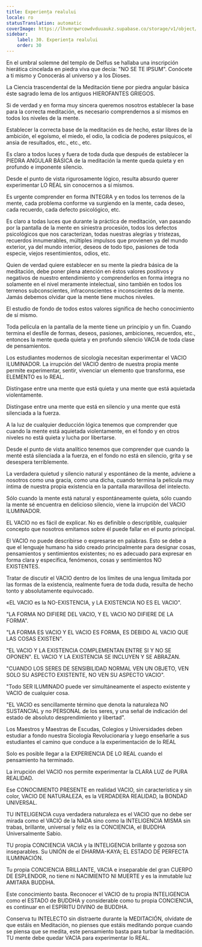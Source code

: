 ```yaml
---
title: Experiența realului
locale: ro
statusTranslation: automatic
coverImage: https://lhvmrqwrcowdvduuaukz.supabase.co/storage/v1/object/public/strapi-uploads/small_cover-educacion-fundamental.webp-2d51a7828a2b1309555be27f7e2a61a0.webp
sidebar:
    label: 30. Experiența realului
    order: 30
---
```

En el umbral solemne del templo de Delfus se hallaba una inscripción hierática cincelada en piedra viva que decía: "NO SE TE IPSUM". Conócete a ti mismo y Conocerás al universo y a los Dioses.

La Ciencia trascendental de la Meditación tiene por piedra angular básica éste sagrado lema de los antiguos HIEROFANTES GRIEGOS.

Si de verdad y en forma muy sincera queremos nosotros establecer la base para la correcta meditación, es necesario comprendernos a sí mismos en todos los niveles de la mente.

Establecer la correcta base de la meditación es de hecho, estar libres de la ambición, el egoísmo, el miedo, el odio, la codicia de poderes psíquicos, el ansia de resultados, etc., etc., etc.

Es claro a todos luces y fuera de toda duda que después de establecer la PIEDRA ANGULAR BÁSICA de la meditación la mente queda quieta y en profundo e imponente silencio.

Desde el punto de vista rigurosamente lógico, resulta absurdo querer experimentar LO REAL sin conocernos a sí mismos.

Es urgente comprender en forma INTEGRA y en todos los terrenos de la mente, cada problema conforme va surgiendo en la mente, cada deseo, cada recuerdo, cada defecto psicológico, etc.

Es claro a todas luces que durante la práctica de meditación, van pasando por la pantalla de la mente en siniestra procesión, todos los defectos psicológicos que nos caracterizan, todas nuestras alegrías y tristezas, recuerdos innumerables, múltiples impulsos que provienen ya del mundo exterior, ya del mundo interior, deseos de todo tipo, pasiones de toda especie, viejos resentimientos, odios, etc.

Quien de verdad quiere establecer en su mente la piedra básica de la meditación, debe poner plena atención en éstos valores positivos y negativos de nuestro entendimiento y comprenderlos en forma íntegra no solamente en el nivel meramente intelectual, sino también en todos los terrenos subconscientes, infraconscientes e inconscientes de la mente. Jamás debemos olvidar que la mente tiene muchos niveles.

El estudio de fondo de todos estos valores significa de hecho conocimiento de sí mismo.

Toda película en la pantalla de la mente tiene un principio y un fin. Cuando termina el desfile de formas, deseos, pasiones, ambiciones, recuerdos, etc., entonces la mente queda quieta y en profundo silencio VACIA de toda clase de pensamientos.

Los estudiantes modernos de sicología necesitan experimentar el VACIO ILUMINADOR. La irrupción del VACIO dentro de nuestra propia mente permite experimentar, sentir, vivenciar un elemento que transforma, ese ELEMENTO es lo REAL.

Distíngase entre una mente que está quieta y una mente que está aquietada violentamente.

Distíngase entre una mente que está en silencio y una mente que está silenciada a la fuerza.

A la luz de cualquier deducción lógica tenemos que comprender que cuando la mente está aquietada violentamente, en el fondo y en otros niveles no está quieta y lucha por libertarse.

Desde el punto de vista analítico tenemos que comprender que cuando la menté está silenciada a la fuerza, en el fondo no está en silencio, grita y se desespera terriblemente.

La verdadera quietud y silencio natural y espontáneo de la mente, adviene a nosotros como una gracia, como una dicha, cuando termina la película muy íntima de nuestra propia existencia en la pantalla maravillosa del intelecto.

Sólo cuando la mente está natural y espontáneamente quieta, sólo cuando la mente sé encuentra en delicioso silencio, viene la irrupción del VACIO ILUMINADOR.

EL VACIO no es fácil de explicar. No es definible o descriptible, cualquier concepto que nosotros emitamos sobre él puede fallar en el punto principal.

El VACIO no puede describirse o expresarse en palabras. Esto se debe a que el lenguaje humano ha sido creado principalmente para designar cosas, pensamientos y sentimientos existentes; no es adecuado para expresar en forma clara y especifica, fenómenos, cosas y sentimientos NO EXISTENTES.

Tratar de discutir el VACIO dentro de los límites de una lengua limitada por las formas de la existencia, realmente fuera de toda duda, resulta de hecho tonto y absolutamente equivocado.

«EL VACIO es la NO-EXISTENCIA, y LA EXISTENCIA NO ES EL VACIO".

"LA FORMA NO DIFIERE DEL VACIO, Y EL VACIO NO DIFIERE DE LA FORMA".

"LA FORMA ES VACIO Y EL VACIO ES FORMA, ES DEBIDO AL VACIO QUE LAS COSAS EXISTEN".

"EL VACIO Y LA EXISTENCIA COMPLEMENTAN ENTRE SI Y NO SE OPONEN". EL VACIO Y LA EXISTENCIA SE INCLUYEN Y SE ABRAZAN.

"CUANDO LOS SERES DE SENSIBILIDAD NORMAL VEN UN OBJETO, VEN SOLO SU ASPECTO EXISTENTE, NO VEN SU ASPECTO VACIO".

"Todo SER ILUMINADO puede ver simultáneamente el aspecto existente y VACIO de cualquier cosa.

"EL VACIO es sencillamente término que denota la naturaleza NO SUSTANCIAL y no PERSONAL de los seres, y una señal de indicación del estado de absoluto desprendimiento y libertad".

Los Maestros y Maestras de Escudas, Colegios y Universidades deben estudiar a fondo nuestra Sicología Revolucionaria y luego enseñarle a sus estudiantes el camino que conduce a la experimentación de lo REAL

Solo es posible llegar a la EXPERIENCIA DE LO REAL cuando el pensamiento ha terminado.

La irrupción del VACIO nos permite experimentar la CLARA LUZ de PURA REALIDAD.

Ese CONOCIMIENTO PRESENTE en realidad VACIO, sin característica y sin color, VACIO DE NATURALEZA, es la VERDADERA REALIDAD, la BONDAD UNIVERSAL.

TU INTELIGENCIA cuya verdadera naturaleza es el VACIO que no debe ser mirada como el VACIO de la NADA sino como la INTELIGENCIA MISMA sin trabas, brillante, universal y feliz es la CONCIENCIA, el BUDDHA Universalmente Sabio.

TU propia CONCIENCIA VACIA y la INTELIGENCIA brillante y gozosa son inseparables. Su UNIÓN de el DHARMA-KAYA; EL ESTADO DE PERFECTA ILUMINACIÓN.

Tu propia CONCIENCIA BRILLANTE, VACIA e inseparable del gran CUERPO DE ESPLENDOR, no tiene ni NACIMIENTO NI MUERTE y es la inmutable luz AMITARA BUDDHA.

Este conocimiento basta. Reconocer el VACIO de tu propia INTELIGENCIA como el ESTADO de BUDDHA y considerable como tu propia CONCIENCIA, es continuar en el ESPÍRITU DIVINO de BUDDHA.

Conserva tu INTELECTO sin distraerte durante la MEDITACIÓN, olvídate de que estáis en Meditación, no pienses que estáis meditando porque cuando se piensa que se medita, este pensamiento basta para turbar la meditación. TU mente debe quedar VACIA para experimentar lo REAL.
